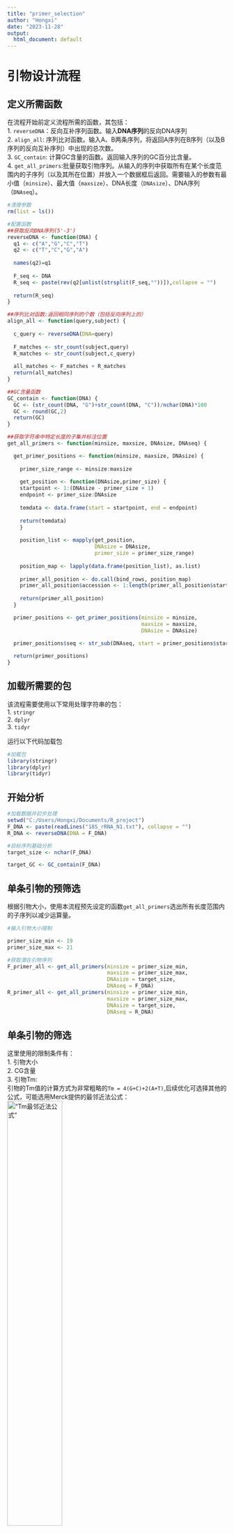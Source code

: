 ---
title: "primer_selection"
author: "Hongxi"
date: "2023-11-28"
output:
  html_document: default
---
# 引物设计流程 

## 定义所需函数
在流程开始前定义流程所需的函数，其包括：  
1. `reverseDNA`：反向互补序列函数。输入**DNA序列**的反向DNA序列  
2. `align_all`: 序列比对函数。输入A、B两条序列，将返回A序列在B序列（以及B序列的反向互补序列）中出现的总次数。  
3. `GC_contain`: 计算GC含量的函数。返回输入序列的GC百分比含量。  
4. `get_all_primers`:批量获取引物序列。从输入的序列中获取所有在某个长度范围内的子序列（以及其所在位置）并放入一个数据框后返回。需要输入的参数有最小值（`minsize`）、最大值（`maxsize`）、DNA长度（`DNAsize`）、DNA序列（`DNAseq`）。 

```{r function preparation}
#清理参数
rm(list = ls())

#配置函数
##获取反向DNA序列(5'-3')
reverseDNA <- function(DNA) {
  q1 <- c("A","G","C","T")
  q2 <- c("T","C","G","A")
  
  names(q2)=q1
  
  F_seq <- DNA
  R_seq <- paste(rev(q2[unlist(strsplit(F_seq,""))]),collapse = "")
  
  return(R_seq)
}

##序列比对函数:返回相同序列的个数（包括反向序列上的）
align_all <- function(query,subject) {
  
  c_query <- reverseDNA(DNA=query)
  
  F_matches <- str_count(subject,query)
  R_matches <- str_count(subject,c_query)
  
  all_matches <- F_matches + R_matches
  return(all_matches)
}

##GC含量函数
GC_contain <- function(DNA) {
  GC <- (str_count(DNA, "G")+str_count(DNA, "C"))/nchar(DNA)*100
  GC <- round(GC,2)
  return(GC)
}

##获取字符串中特定长度的子集并标注位置
get_all_primers <- function(minsize, maxsize, DNAsize, DNAseq) {

  get_primer_positions <- function(minsize, maxsize, DNAsize) {
    
    primer_size_range <- minsize:maxsize
    
    get_position <- function(DNAsize,primer_size) {
    startpoint <- 1:(DNAsize - primer_size + 1)
    endpoint <- primer_size:DNAsize
    
    temdata <- data.frame(start = startpoint, end = endpoint)
    
    return(temdata)
    }
    
    position_list <- mapply(get_position, 
                            DNAsize = DNAsize, 
                            primer_size = primer_size_range)
    
    position_map <- lapply(data.frame(position_list), as.list)
    
    primer_all_position <- do.call(bind_rows, position_map)
    primer_all_position$accession <- 1:length(primer_all_position$start)
    
    return(primer_all_position)
  }

  primer_positions <- get_primer_positions(minsize = minsize,
                                           maxsize = maxsize,
                                           DNAsize = DNAsize)
  
  primer_positions$seq <- str_sub(DNAseq, start = primer_positions$start, end = primer_positions$end)

  return(primer_positions)
}


```

## 加载所需要的包  
该流程需要使用以下常用处理字符串的包：  
1. `stringr`  
2. `dplyr`  
3. `tidyr`  
  
运行以下代码加载包 
```{r setting and loading, message=FALSE}
#加载包
library(stringr)
library(dplyr)
library(tidyr)
```

## 开始分析
```{r dataloading}
#加载数据并初步处理
setwd("C:/Users/Hongxi/Documents/R_project")
F_DNA <- paste(readLines("18S_rRNA_N1.txt"), collapse = "")
R_DNA <- reverseDNA(DNA = F_DNA)
```

```{r basic analysis}
#目标序列基础分析
target_size <- nchar(F_DNA)

target_GC <- GC_contain(F_DNA)
```


## 单条引物的预筛选
根据引物大小，使用本流程预先设定的函数`get_all_primers`选出所有长度范围内的子序列以减少运算量。 
```{r primer prepration}
#输入引物大小限制

primer_size_min <- 19
primer_size_max <- 21

#获取潜在引物序列
F_primer_all <- get_all_primers(minsize = primer_size_min,
                                maxsize = primer_size_max,
                                DNAsize = target_size,
                                DNAseq = F_DNA)
R_primer_all <- get_all_primers(minsize = primer_size_min,
                                maxsize = primer_size_max,
                                DNAsize = target_size,
                                DNAseq = R_DNA)
```

## 单条引物的筛选  
这里使用的限制条件有：  
  1. 引物大小  
  2. CG含量  
  3. 引物Tm:  
  引物的Tm值的计算方式为非常粗略的`Tm = 4(G+C)+2(A+T)`,后续优化可选择其他的公式，可能选用Merck提供的最邻近法公式：
    !["Tm最邻近法公式"](~/R_project/Tm_calculation.png){width=50%}   
  4. 引物自身3端配对  
  5. 引物与靶标的3端配对  
  
其中,引物自身配对的限制是为了尽量避免发卡结构和引物二聚体的产生，与靶标的3端限制是为了避免与靶标的非特异性扩增。但是这种方法无法准确排除发卡结构和引物二聚体，因此外部软件的介入可能是必要的。  
  
调整相关参数（GC含量、Tm范围、引物自身3端配对上限（含）、引物与靶标配对上限（含））后运行以下代码，可得两个分别包含正反向可用单条引物的数据框 
```{r primer selection}
#单引物筛选
##设定GC含量阈值
GC_min <- 50
GC_max <- 60

##计算CG含量(此处应该可以优化)
F_primer_all$GC <- unlist(lapply(as.list(F_primer_all$seq), GC_contain))
R_primer_all$GC <- unlist(lapply(as.list(R_primer_all$seq), GC_contain))

##根据GC阈值筛选
F_primer <- subset(F_primer_all, subset = GC >= GC_min & GC<=GC_max)
R_primer <- subset(R_primer_all, subset = GC >= GC_min & GC<=GC_max)


##设定Tm阈值 (后期tm阈值应与GC含量协同)
Tm_min <- 59
Tm_max <- 65

##计算Tm值：暂时使用Tm = 4(G+C)+2(A+T)计算（可优化)
F_primer$Tem <- 2*(F_primer$GC/100 + 1)*(F_primer$end - F_primer$start)

R_primer$Tem <- 2*(R_primer$GC/100 + 1)*(R_primer$end - R_primer$start)

##根据Tm值筛选

F_primer <- subset(F_primer, subset = Tem >= Tm_min & Tem <= Tm_max)
R_primer <- subset(R_primer, subset = Tem >= Tm_min & Tem <= Tm_max)


##输入引物3端配对数上限
self_match_max <- 5
##引物3端自身配对筛选
F_primer$reversed_tail <- str_sub(sapply(as.list(F_primer$seq),reverseDNA), end = self_match_max)
F_primer$self_tail_match <- str_count(F_primer$seq,F_primer$reversed_tail)


R_primer$reversed_tail <- str_sub(sapply(as.list(R_primer$seq),reverseDNA), end = self_match_max)
R_primer$self_tail_match <- str_count(R_primer$seq,R_primer$reversed_tail)

F_primer <- subset(F_primer,
                   subset = self_tail_match == 0,
                   select = c("accession","seq","start","end","GC","Tem"))
R_primer <- subset(R_primer,
                   subset = self_tail_match == 0,
                   select = c("accession","seq","start","end","GC","Tem"))


##输入引物3端与靶标配对数上限
target_match_max <-7
##引物3端与靶标筛选
F_primer$tail <- str_sub(F_primer$seq, - target_match_max)
F_primer$tail_match <- mapply(align_all, as.list(F_primer$tail), as.list(F_primer$seq))

R_primer$tail <- str_sub(R_primer$seq, - target_match_max)
R_primer$tail_match <- mapply(align_all, as.list(R_primer$tail), as.list(R_primer$seq))

F_primer <- subset(F_primer,
                   subset = tail_match == 1,
                   select = c("accession","seq","start","end","GC","Tem"))
colnames(F_primer) <- c("F_accession", "F_seq", "F_start", "F_end","F_GC","F_Tem")

R_primer <- subset(R_primer,
                   subset = tail_match == 1,
                   select = c("accession","seq","start","end","GC","Tem"))
colnames(R_primer) <- c("R_accession", "R_seq", "R_start", "R_end","R_GC","R_Tem")

#查看前20行引物所在的数据框
print(F_primer[1:20,])
print(R_primer[1:20,])
```

## 额外限制条件  
  
大部分资料显示，引物末端避免使用A或T可以有效避免扩增失败的情况，在此可以使用以下代码选择只以GC结尾的引物。  
  
此外，有资料表明引物3端避开密码子的第三位也能提升扩增效率。值得注意的是，也有相关论点认为过多的GC在3端聚集可能会导致非特异性扩增。后续在单个引物的筛选阶段加入该限制可能也是有必要的。  
  
该代码块默认不运行，需要时可选择单独运行。 
```{r optional selection}
##为减轻后续计算压力，此处直接去掉所有以G或C结尾的引物片段，该chunk默认关闭
R_primer <- subset(R_primer,subset = str_ends(R_seq,"G") | str_ends(R_seq,"C"))

F_primer <- subset(F_primer,subset = str_ends(F_seq,"G") | str_ends(F_seq,"C"))
```

## 引物对的筛选 
与单个引物筛选类似，此处使用的筛选条件有：  
1. 扩增子长度  
2. 引物对的Tm差异  
3. 引物间的3端连续配对个数  
4. 引物间任一连续碱基配对个数  
  
在大部分资料中，限制引物间的配对主要是由认为选择的标准，如5bp或7bp。其本质在于考虑引物序列的互补链的相似性，可能后期可以将BLAST比对使用到其中，或者设计一个打分规则判断引物对的可用性。可能需要检测引物对的外部软件如IDT以获得高质量的结果。  

调整扩增子长度、引物Tm差值、引物间3端配对上限（含）、引物间任意互补上限（含）后运行以下代码，符合条件的引物对（包括其序列、5-3端位置、GC含量、Tm值）将被放于数据框中并输出。  
  
该步骤运算量较大，通常需要20s，但根据靶标序列的变大和限制条件的放松，运算时间可能会达数分钟。 

```{r primer sets selection}
#引物对筛选
##输入引物对限制条件
pcr_max <- 100
pcr_min <- 50

deltar_Tm <- 2

##获取潜在引物对表,并根据限制筛选

get_all_primer_sets <- function(F_primer,R_primer,target_size,pcr_min,pcr_max,deltar_Tm,end_match, total_match){
  
  F_primer_list <- split(F_primer,F_primer$F_accession)

  get_primer_sets <- function(f_primer_data,r_primer_data, target_size, pcr_min, pcr_max, deltar_Tm) {
      
      primer_sets <- merge(f_primer_data,r_primer_data, all = T)
      
      primer_sets$pcr_length <- target_size-(primer_sets$R_start+primer_sets$F_start)
      primer_sets$pcr_distance <- target_size -(primer_sets$R_end + primer_sets$F_end)
      primer_sets$D_Tm <- primer_sets$R_Tem - primer_sets$F_Tem
      
      primer_sets <- subset(primer_sets, 
                              subset = pcr_length >= pcr_min
                            & pcr_length <= pcr_max 
                            & pcr_distance >= 0 
                            & D_Tm <= deltar_Tm 
                            & D_Tm >= -deltar_Tm,
                              select = c("R_seq", "R_start", "R_end","R_GC","R_Tem", "F_seq", "F_start", "F_end","F_GC","F_Tem","pcr_length"))
      
      return(primer_sets)
  }
  
  primer_sets_list <-lapply(F_primer_list,get_primer_sets,
                            f_primer_data = R_primer,
                            target_size = target_size,
                            pcr_min=pcr_min,
                            pcr_max=pcr_max,
                            deltar_Tm = deltar_Tm)
  
  primer_sets <- do.call(rbind,primer_sets_list)
  
  return(primer_sets)
}

primer_sets_all <- get_all_primer_sets(F_primer=F_primer,R_primer=R_primer,target_size=target_size,pcr_min=pcr_min,pcr_max=pcr_max,deltar_Tm = deltar_Tm)

##根据引物间3端互补性筛选(可使用正则表达式优化)
end_match_length <- 5

primer_sets_all$R_tail <- str_sub(primer_sets_all$R_seq, -end_match_length)
primer_sets_all$F_tail <- str_sub(primer_sets_all$F_seq, -end_match_length)

primer_sets_all$total_tail_match <- mapply(align_all, as.list(primer_sets_all$F_tail), as.list(primer_sets_all$R_seq))+mapply(align_all, as.list(primer_sets_all$R_tail), as.list(primer_sets_all$F_seq))

primer_sets_all <- subset(primer_sets_all,
                          subset = total_tail_match == 0,
                          select = c("R_seq", "R_start", "R_end","R_GC","R_Tem", "F_seq", "F_start", "F_end","F_GC","F_Tem","pcr_length"))

##根据引物间任意互补性筛选
total_match_length <- 7

align_between_primers <- function(q1,q2,length){
  
  select_pattern <- paste0(".{",length,"}")
  
  any_match_q1 <- any(str_detect(q1,str_extract_all(q2, pattern = select_pattern)[[1]]))
  any_match_q2 <- any(str_detect(q2,str_extract_all(q1, pattern = select_pattern)[[1]]))
  return(any_match_q1 == T | any_match_q2== T)
}

primer_sets_all$any_pair_match <- mapply(align_between_primers,as.list(primer_sets_all$R_seq),as.list(primer_sets_all$F_seq),length = total_match_length)

primer_sets <- subset(primer_sets_all, 
                      subset = any_pair_match == F,
                      select = c("R_seq", "R_start", "R_end","R_GC","R_Tem", "F_seq", "F_start", "F_end","F_GC","F_Tem","pcr_length"))

print(primer_sets[sample(nrow(primer_sets), 15), ])
```
以上表格随机显示了结果中的30对可用引物。  
  
## 部分结果的可视化
```{r painting, warning=FALSE}
library(ggplot2)

CG_overview <- 
  ggplot(data = F_primer_all, aes(x=start, y=GC))+
  geom_line(pch=2) +
  ggtitle("所选引物长度的GC含量与所在位置")+
  labs(x = "位置", y = "GC百分比")+
  geom_hline(aes(yintercept = target_GC), colour = "red") +
  annotate('text', x = 100, y = target_GC-5, label = paste0("GC=",target_GC,"%"), colour = "red") +
  theme(panel.grid = element_blank())

primer_sets_overview <- 
  ggplot(data = primer_sets, aes(x=R_start, y =1)) +
  geom_segment(aes(x=0, y=0, xend = target_size, yend = 0))+
  geom_segment(aes(x=target_size-R_start, y = 0.5, xend = target_size-R_end, yend = 0.5),data = primer_sets, color = "red") +
  geom_segment(aes(x=F_start, y = 1, xend = F_end, yend = 1),data = primer_sets, color = "blue")+
  ggtitle("正反向可用引物在靶标上的位置")+
  labs(x = "基因位置",y = "")+
  coord_fixed(ratio = 500)+
  theme(axis.ticks = element_blank(),axis.text.y = element_blank())+
  annotate("text",x=0, y = 1, label = "Forward", color = "blue")+
  annotate("text",x=0, y =0.5,label = "Reverse", color = "red")

CG_overview
primer_sets_overview
```
## 输出结果到结果目录
```{r output}
write.csv(primer_sets,file = "~/R_project/primer_sets.csv",row.names = F)
```
